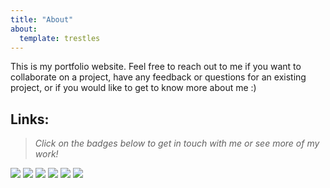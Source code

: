 ```yaml
---
title: "About"
about:
  template: trestles
---
```


This is my portfolio website. Feel free to reach out to me if you want to collaborate on a project, have any feedback or questions for an existing project, or if you would like to get to know more about me :)

## **Links:**

> *Click on the badges below to get in touch with me or see more of my work!*

[![](svg/linkedin.svg)](https://www.linkedin.com/in/bradford-ford-johnson) [![](svg/outlook.svg)](mailto:bradfordljohnson@outlook.com) [![](svg/orcid.svg)](https://orcid.org/0000-0002-5460-9984) [![](svg/kaggle.svg)](https://www.kaggle.com/bradfordjohnson) [![](svg/tableau.svg)](https://public.tableau.com/app/profile/bradfordjohnson) [![](svg/github.svg)](https://github.com/bradfordjohnson)
